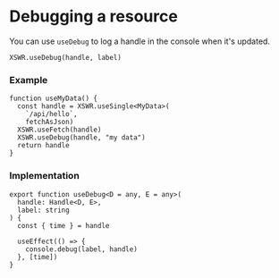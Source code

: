 # Debugging a resource

You can use `useDebug` to log a handle in the console when it's updated.

```tsx
XSWR.useDebug(handle, label)
```

### Example

```tsx
function useMyData() {
  const handle = XSWR.useSingle<MyData>(
    `/api/hello`, 
    fetchAsJson)
  XSWR.useFetch(handle)
  XSWR.useDebug(handle, "my data")
  return handle
}
```

### Implementation

```tsx
export function useDebug<D = any, E = any>(
  handle: Handle<D, E>,
  label: string
) {
  const { time } = handle

  useEffect(() => {
    console.debug(label, handle)
  }, [time])
}
```
